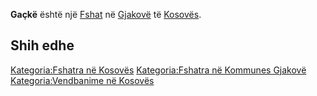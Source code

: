 {{Fshat në Kosovës
 | Emri                = Gaçkë
| sqi_D_name = Gaçkë
| sqi_D_FULL_NAME_RO = Gaçkë
| sqi_D_FULL_NAME_ND_RO = Gacke
| sqi_D_SORT_NAME_RG = GACKE
| sqi_D_FULL_NAME_RG = Gaçkë
| sqi_D_FULL_NAME_ND_RG = Gacke
| sqi_V_name = Gatnë
| sqi_V_FULL_NAME_RO = Gatnë
| sqi_V_FULL_NAME_ND_RO = Gatne
| sqi_V_SORT_NAME_RG = GATNE
| sqi_V_FULL_NAME_RG = Gatnë
| sqi_V_FULL_NAME_ND_RG = Gatne
| srp_N_name = Gatnje
| srp_N_FULL_NAME_RO = Gatnje
| srp_N_FULL_NAME_ND_RO = Gatnje
| srp_N_SORT_NAME_RG = GATNJE
| srp_N_FULL_NAME_RG = Gatnje
| srp_N_FULL_NAME_ND_RG = Gatnje
| srp_NS_name = Гатње
| srp_NS_FULL_NAME_RO = Гатње
| srp_NS_FULL_NAME_ND_RO = Гатње
| srp_NS_SORT_NAME_RG = ГАТЊЕ
| srp_NS_FULL_NAME_RG = Гатње
| srp_NS_FULL_NAME_ND_RG = Гатње
| srp_V_name = Gornje Gatnje
| srp_V_FULL_NAME_RO = Gornje Gatnje Donje Gatnje
| srp_V_FULL_NAME_ND_RO = Gornje Gatnje Donje Gatnje
| srp_V_SORT_NAME_RG = GORNJEGATNJE DONJEGATNJE
| srp_V_FULL_NAME_RG = Gornje Gatnje Donje Gatnje
| srp_V_FULL_NAME_ND_RG = Gornje Gatnje Donje Gatnje
| std_V_name = Gatnja
| std_V_FULL_NAME_RO = Gatnja
| std_V_FULL_NAME_ND_RO = Gatnja
| std_V_SORT_NAME_RG = GATNJA
| std_V_FULL_NAME_RG = Gatnja
| std_V_FULL_NAME_ND_RG = Gatnja

 | Emri (Rasa dhanore) = 
 | Figura              = 
 | Shteti              = Kosovo
 | Komuna              = Gjakovë
 | Kodi postar         = 
 | Sipërfaqja          = 

 | Popullsia           = 

 | Regj. i popullsisë  = 
 | Dend. e popullsisë  = 
 | Faqja zyrtare       = 
 <!--- Koordinatat ----> 
 | Gjerësia            = 42.299167
 | Gjatësia            = 21.153611
 | Lartësia            = 
}}
'''Gaçkë''' është një [[Fshat]] në [[Gjakovë]] të [[Kosovës]].

<!-- == Gjeografia == -->
<!-- == Historia == -->
<!-- == Demografia == -->
== Shih edhe ==
{{Komuna Gjakovë}}
{{Kosovo-Administrata-Cung}}

[[Kategoria:Fshatra në Kosovës]]
[[Kategoria:Fshatra në Kommunes Gjakovë]]
[[Kategoria:Vendbanime në Kosovës]]